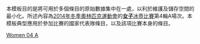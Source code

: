 <noinclude>
本模板目的是將可用於多個條目的原始數據集中在一處，以利於維護及儲存空間的最小化。所述內容為[[2014年冬季奧林匹克運動會]]的[[2014年冬季奧林匹克運動會女子冰壺比賽|'''女子'''冰壺比賽]]第4輪A場次。本模板典型應用於參加比賽的國家代表隊條目，以及該項比賽本身的條目。
</noinclude>{{Curlingbox
| sheet = A {{v|2014 Winter Olympics women's curling draw 4 sheet A}}
| team1 = {{flagIOC|JPN|2014年冬季}}（[[小笠原步]]）{{X}}
|0|2|0|0|1|1|1|0|1|2| |8
| team2 = {{flagIOC|RUS|2014年冬季}}（[[Anna Sidorova|Sidorova]]）
|0|0|1|1|0|0|0|2|0|0| |4
}}<noinclude>
{{2014 Winter Olympics curling convenience template navbox}}
[[Category:2014年冬季奧林匹克運動會冰壺比賽模板|Women 04 A]]
</noinclude>